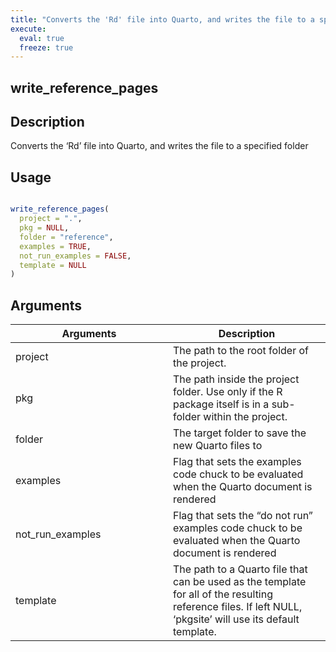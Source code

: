 ```yaml
---
title: "Converts the 'Rd' file into Quarto, and writes the file to a specified folder"
execute:
  eval: true
  freeze: true
---
```


## write_reference_pages

## Description
Converts the 'Rd' file into Quarto, and writes the file to a specified folder


## Usage
```r

write_reference_pages(
  project = ".",
  pkg = NULL,
  folder = "reference",
  examples = TRUE,
  not_run_examples = FALSE,
  template = NULL
)
```

## Arguments
|Arguments|Description|
|---|---|
| project | The path to the root folder of the project. |
| pkg | The path inside the project folder. Use only if the R package itself is in a sub-folder within the project. |
| folder | The target folder to save the new Quarto files to |
| examples | Flag that sets the examples code chuck to be evaluated when the Quarto document is rendered |
| not_run_examples | Flag that sets the "do not run" examples code chuck to be evaluated when the Quarto document is rendered |
| template | The path to a Quarto file that can be used as the template for all of the resulting reference files. If left NULL, 'pkgsite' will use its default template. |







